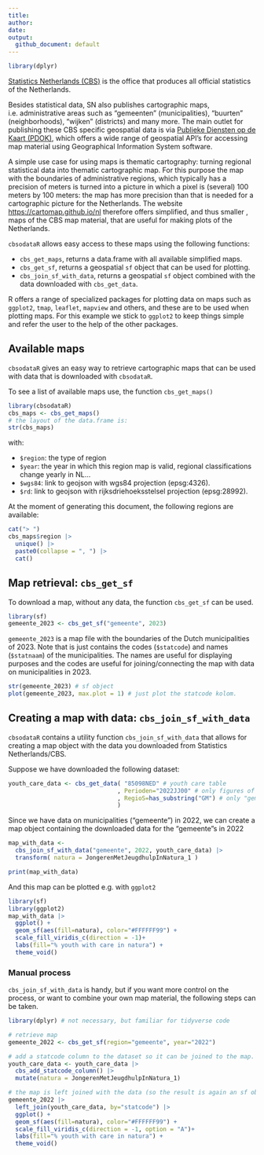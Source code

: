 ```yaml
---
title: 
author: 
date: 
output: 
  github_document: default
---
```


```r
library(dplyr)
```

[Statistics Netherlands (CBS)](https://www.cbs.nl) is the office that produces all official statistics of the Netherlands. 

Besides statistical data, SN also publishes cartographic maps, i.e. administrative
areas such as "gemeenten" (municipalities), "buurten" (neighborhoods), "wijken" (districts)
and many more. The main outlet for publishing these CBS specific geospatial data is via
[Publieke Diensten op de Kaart (PDOK)](https://pdok.nl), which offers a wide 
range of geospatial API's for accessing map material using Geographical Information
System software. 

A simple use case for using maps is thematic cartography: turning regional 
statistical data into thematic cartographic map. For this purpose the 
map with the boundaries of administrative regions, which typically has a precision of
meters is turned into a picture in which a pixel is (several) 100 meters by 100 meters: 
the map has more precision than that is needed for a cartographic picture for the
Netherlands. 
The website <https://cartomap.github.io/nl> therefore offers simplified, and thus smaller
, maps of the CBS
map material, that are useful for making plots of the Netherlands.

`cbsodataR` allows easy access to these maps using the following functions:

- `cbs_get_maps`, returns a data.frame with all available simplified maps.
- `cbs_get_sf`, returns a geospatial `sf` object that can be used for plotting.
- `cbs_join_sf_with_data`, returns a geospatial `sf` object combined with the
data downloaded with `cbs_get_data`.

R offers a range of specialized packages for plotting data on maps such
as `ggplot2`, `tmap`, `leaflet`, `mapview` and others, and these are to be used 
when plotting maps. For this example we stick to `ggplot2` to keep things simple
and refer the user to the help of the other packages.

## Available maps

`cbsodataR` gives an easy way to retrieve cartographic maps that can be used
with data that is downloaded with `cbsodataR`.

To see a list of available maps use, the function `cbs_get_maps()`

```r
library(cbsodataR)
cbs_maps <- cbs_get_maps()
# the layout of the data.frame is:
str(cbs_maps)
```
with:

- `$region`: the type of region
- `$year`: the year in which this region map is valid, regional classifications change yearly in NL...
- `$wgs84`: link to geojson with wgs84 projection (epsg:4326).
- `$rd`: link to geojson with rijksdriehoeksstelsel projection (epsg:28992).

At the moment of generating this document, the following regions are available:

```r
cat("> ")
cbs_maps$region |> 
  unique() |> 
  paste0(collapse = ", ") |> 
  cat()
```


## Map retrieval: `cbs_get_sf`

To download a map, without any data, the function `cbs_get_sf` can be used.

```r
library(sf)
gemeente_2023 <- cbs_get_sf("gemeente", 2023)
```

`gemeente_2023` is a map file with the boundaries of the Dutch municipalities 
of 2023. Note that is just contains the codes (`$statcode`) and names (`$statnaam`)
of the municipalities. The names are useful for displaying purposes and the codes
are useful for joining/connecting the map with data on municipalities in 2023.

```r
str(gemeente_2023) # sf object
plot(gemeente_2023, max.plot = 1) # just plot the statcode kolom.
```

## Creating a map with data: `cbs_join_sf_with_data`

`cbsodataR` contains a utility function `cbs_join_sf_with_data` that allows for 
creating a map object with the data you downloaded from Statistics Netherlands/CBS. 

Suppose we have downloaded the following dataset:

```r
youth_care_data <- cbs_get_data( "85098NED" # youth care table
                               , Perioden="2022JJ00" # only figures of 2022
                               , RegioS=has_substring("GM") # only "gemeente" figures
                               ) 
```

Since we have data on municipalities ("gemeente") in 2022, we can create a map
object containing the downloaded data for the "gemeente"s in 2022

```r
map_with_data <- 
  cbs_join_sf_with_data("gemeente", 2022, youth_care_data) |> 
  transform( natura = JongerenMetJeugdhulpInNatura_1 )

print(map_with_data)
```

And this map can be plotted e.g. with `ggplot2`

```r
library(sf)
library(ggplot2)
map_with_data |> 
  ggplot() + 
  geom_sf(aes(fill=natura), color="#FFFFFF99") +
  scale_fill_viridis_c(direction = -1)+ 
  labs(fill="% youth with care in natura") + 
  theme_void()
```

### Manual process

`cbs_join_sf_with_data` is handy, but if you want more control on the process,
or want to combine your own map material, the following steps can be taken.

```r
library(dplyr) # not necessary, but familiar for tidyverse code

# retrieve map
gemeente_2022 <- cbs_get_sf(region="gemeente", year="2022")

# add a statcode column to the dataset so it can be joined to the map.
youth_care_data <- youth_care_data |> 
  cbs_add_statcode_column() |> 
  mutate(natura = JongerenMetJeugdhulpInNatura_1)

# the map is left joined with the data (so the result is again an sf object)
gemeente_2022 |>
  left_join(youth_care_data, by="statcode") |> 
  ggplot() + 
  geom_sf(aes(fill=natura), color="#FFFFFF99") +
  scale_fill_viridis_c(direction = -1, option = "A")+ 
  labs(fill="% youth with care in natura") + 
  theme_void()
```



